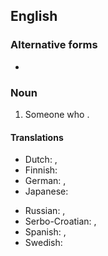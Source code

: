 {{also|arm wrestler}}

==English==

===Alternative forms===
* {{alter|en|armwrestler|arm wrestler}}

===Noun===
{{en-noun}}

# Someone who {{l|en|arm-wrestle|arm-wrestles}}.
#: {{ux|en|So you think you are an '''arm-wrestler''', do you? {{l|en|bring it on|Bring it on}}.}}

====Translations====
{{trans-top|someone who arm-wrestles}}
* Dutch: {{t|nl|armworstelaar|m}}, {{t|nl|armworstelares|f}}
* Finnish: {{t|fi|kädenvääntäjä}}
* German: {{t|de|Armdrücker}}, {{t|de|Armdrückerin|f}}
* Japanese: {{t|ja|アームレスラー|tr=āmuresurā|sc=Jpan}}
{{trans-mid}}
* Russian: {{t+|ru|армре́стлер|m|tr=armrɛ́stler|sc=Cyrl}}, {{t+|ru|рукобо́рец|m|sc=Cyrl}}
* Serbo-Croatian: {{t+|sh|obàrāč|m}}, {{t|sh|obàračica|f}}
* Spanish: {{t|es|pulseador|m}}, {{t|es|pulseadora|f}}
* Swedish: {{t|sv|armbrytare|c}}
{{trans-bottom}}

{{c|en|Athletes}}